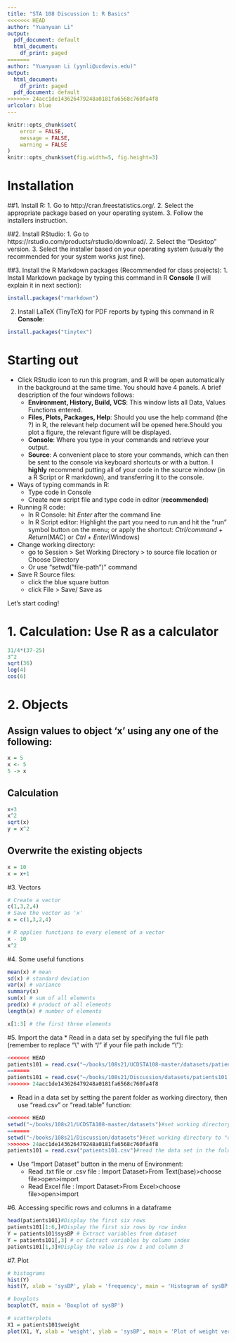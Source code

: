 ```yaml
---
title: "STA 108 Discussion 1: R Basics"
<<<<<<< HEAD
author: "Yuanyuan Li"
output:
  pdf_document: default
  html_document:
    df_print: paged
=======
author: "Yuanyuan Li (yynli@ucdavis.edu)"
output:
  html_document:
    df_print: paged
  pdf_document: default
>>>>>>> 24acc1de143626479248a0181fa6568c760fa4f8
urlcolor: blue
---
```


```r
knitr::opts_chunk$set(
	error = FALSE,
	message = FALSE,
	warning = FALSE
)
knitr::opts_chunk$set(fig.width=5, fig.height=3) 
```

# Installation
##1. Install R:
1. Go to http://cran.freestatistics.org/.
2. Select the appropriate package based on your operating system.
3. Follow the installers instruction.

##2. Install RStudio:
1. Go to https://rstudio.com/products/rstudio/download/.
2. Select the “Desktop” version.
3. Select the installer based on your operating system (usually the recommended for your system works
just fine).

##3. Install the R Markdown packages (Recommended for class projects):
1. Install Markdown package by typing this command in R **Console** (I will explain it in next section):

```r
install.packages("rmarkdown")
```

2. Install LaTeX (TinyTeX) for PDF reports by typing this command in R **Console**:
```r
install.packages("tinytex")
```

# Starting out

* Click RStudio icon to run this program, and R will be open automatically in the background at the same time. You should have 4 panels. A brief description of the four windows follows:
    - **Environment, History, Build, VCS**: This window lists all Data, Values Functions entered.
    - **Files, Plots, Packages, Help**: Should you use the help command (the ?) in R, the relevant help document will be opened here.Should you plot a figure, the relevant figure will be displayed.
    - **Console**: Where you type in your commands and retrieve your output.
    - **Source**: A  convenient  place  to  store  your  commands,  which  can  then  be  sent  to  the  console  via keyboard shortcuts or with a button. I **highly** recommend putting all of your code in the source window (in a R Script or R markdown), and transferring it to the console.


* Ways of typing commands in R:
    + Type code in Console
    + Create new script file and type code in editor (**recommended**)

* Running R code:
    - In R Console: hit *Enter* after the command line
    - In R Script editor: Highlight the part you need to run and hit     the "run" symbol button on the menu; or apply the shortcut: *Ctrl/command + Return*(MAC) or *Ctrl + Enter*(Windows)

* Change working directory:
    - go to Session > Set Working Directory > to source file location or Choose Directory
    - Or use "setwd("file-path")" command

* Save R Source files:
    - click the blue square button 
    - click File > Save/ Save as

Let's start coding!

# 1. Calculation: Use R as a calculator

```r
31/4*(37-25) 
3^2
sqrt(36)
log(4)
cos(6)
```

# 2. Objects 
## Assign values to object 'x' using any one of the following:
```r
x = 5 
x <- 5
5 -> x
```


## Calculation
```r
x+3
x^2
sqrt(x)
y = x^2
```

## Overwrite the existing objects
```r
x = 10
x = x+1
```


#3. Vectors
```r
# Create a vector
c(1,3,2,4)
# Save the vector as 'x'
x = c(1,3,2,4)

# R applies functions to every element of a vector
x - 10
x^2
```


#4. Some useful functions
```r
mean(x) # mean
sd(x) # standard deviation
var(x) # variance
summary(x)
sum(x) # sum of all elements
prod(x) # product of all elements
length(x) # number of elements

x[1:3] # the first three elements
```

#5. Import the data
* Read in a data set by specifying the full file path (remember to replace “\\” with “/” if your file path include “\\”): 
```r
<<<<<<< HEAD
patients101 = read.csv("~/books/108s21/UCDSTA108-master/datasets/patients101.csv")
=======
patients101 = read.csv("~/books/108s21/Discussion/datasets/patients101.csv")
>>>>>>> 24acc1de143626479248a0181fa6568c760fa4f8
```
    

* Read in a data set by setting the parent folder as working directory, then use "read.csv" or "read.table" function:
```r
<<<<<<< HEAD
setwd("~/books/108s21/UCDSTA108-master/datasets")#set working directory to "datasets" folder
=======
setwd("~/books/108s21/Discussion/datasets")#set working directory to "datasets" folder
>>>>>>> 24acc1de143626479248a0181fa6568c760fa4f8
patients101 = read.csv("patients101.csv")#read the data set in the folder
```

* Use "Import Dataset" button in the menu of Environment: 
    + Read .txt file or .csv file : Import Dataset>From Text(base)>choose file>open>import 
    + Read Excel file : Import Dataset>From Excel>choose file>open>import 
    
#6. Accessing specific rows and columns in a dataframe
```r
head(patients101)#Display the first six rows
patients101[1:6,]#Display the first six rows by row index
Y = patients101$sysBP # Extract variables from dataset
Y = patients101[,3] # or Extract variables by column index
patients101[1,3]#Display the value is row 1 and column 3
```


#7. Plot 
```r
# histograms
hist(Y) 
hist(Y, xlab = 'sysBP', ylab = 'frequency', main = 'Histogram of sysBP')

# boxplots
boxplot(Y, main = 'Boxplot of sysBP')

# scatterplots
X1 = patients101$weight
plot(X1, Y, xlab = 'weight', ylab = 'sysBP', main = 'Plot of weight versus sysBP')
```



